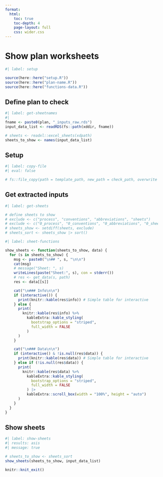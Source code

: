 ```yaml
---
format:
  html:
    toc: true
    toc-depth: 4
    page-layout: full
    css: wider.css
---    
```


# Show plan worksheets


```r
#| label: setup

source(here::here("setup.R"))
source(here::here("plan-name.R"))
source(here::here("functions-data.R"))

```


## Define plan to check

```r
#| label: get-sheetnames
#|
fname <- paste0(plan, "_inputs_raw.rds")
input_data_list <- readRDS(fs::path(xddir, fname))

# sheets <- readxl::excel_sheets(xdpath)
sheets_to_show <- names(input_data_list)

```

## Setup

```r
#| label: copy-file
#| eval: false

# fs::file_copy(path = template_path, new_path = check_path, overwrite = TRUE)

```

## Get extracted inputs

```r
#| label: get-sheets

# define sheets to show
# exclude <- c("process", "conventions", "abbreviations", "sheets")
# exclude <- c("0_process", "0_conventions", "0_abbreviations", "0_sheets")
# sheets_show <- setdiff(sheets, exclude)
# sheets_sort <- sheets_show |> sort()

```


```r
#| label: sheet-functions

show_sheets <- function(sheets_to_show, data) {
  for (s in sheets_to_show) {
    msg <- paste0("\n## ", s, "\n\n")
    cat(msg)
    # message("Sheet: ", s)
    writeLines(paste("Sheet:", s), con = stderr())
    # res <- get_data(s, path)
    res <- data[[s]]

    cat("\n### Info\n\n")
    if (interactive()) {
      print(knitr::kable(res$info)) # Simple table for interactive
    } else {
      print(
        knitr::kable(res$info) %>%
          kableExtra::kable_styling(
            bootstrap_options = "striped",
            full_width = FALSE
          )
      )
    }

    cat("\n### Data\n\n")
    if (interactive() & !is.null(res$data)) {
      print(knitr::kable(res$data)) # Simple table for interactive
    } else if (!is.null(res$data)) {
      print(
        knitr::kable(res$data) %>%
          kableExtra::kable_styling(
            bootstrap_options = "striped",
            full_width = FALSE
          ) |>
          kableExtra::scroll_box(width = "100%", height = "auto")
      )
    }
  }
}

```


## Show sheets
```r
#| label: show-sheets
#| results: asis
#| message: true

# sheets_to_show <- sheets_sort
show_sheets(sheets_to_show, input_data_list)

```


```r
knitr::knit_exit()
```

